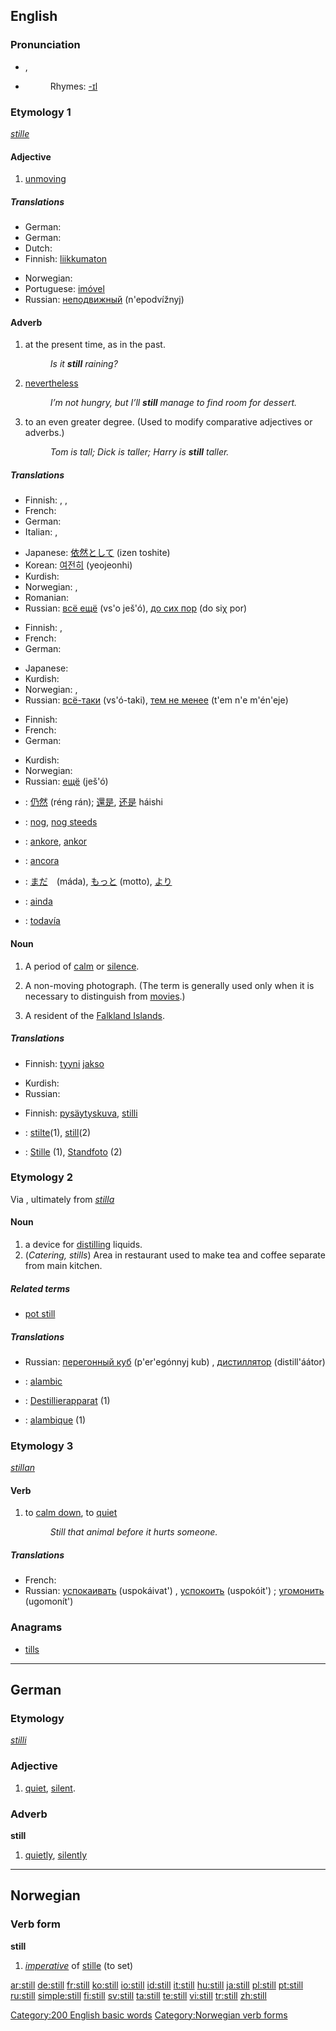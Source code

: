{{wikipedia|Still (disambiguation)}}
==English==

{{rank|thought|found|people|141|still|just|while|again}}

===Pronunciation===
*{{IPA|/stɪl/}}, {{SAMPA|/stIl/}}
*{{audio|en-us-still.ogg|Audio (US)}}
*:Rhymes: [[Rhymes:English:-ɪl|-ɪl]]

===Etymology 1===
{{OE.}} ''[[stille]]''

====Adjective====
{{en-adj|er|more}}

# [[unmoving]]

=====Translations=====
{{top}}
* German: {{t+|de|still}}
* German: {{t+|fr|encore}}
* Dutch: {{t+|nl|stil}}
* Finnish: [[liikkumaton]]
{{mid}}
* Norwegian: {{t+|no|stille}}
* Portuguese: [[imóvel]] {{m}}
* Russian: [[неподвижный]] (n'epodvížnyj)
{{bottom}}

====Adverb====
{{en-adv|-}}

# at the present time, as in the past.
#: ''Is it '''still''' raining?''
# [[nevertheless]]
#: ''I’m not hungry, but I’ll '''still''' manage to find room for dessert.''
# to an even greater degree.  (Used to modify comparative adjectives or adverbs.)
#: ''Tom is tall; Dick is taller; Harry is '''still''' taller.''

=====Translations=====
{{trans-top|at present, as in the past}}
* Finnish: {{t+|fi|vielä}}, {{t+|fi|edelleen}}, {{t+|fi|yhä}}
* French: {{t+|fr|encore}}
* German: {{t+|de|noch}}
* Italian: {{t+|it|ancora}}, {{t-|it|tuttora}}
{{trans-mid}}
* Japanese: [[依然として]] (izen toshite)
* Korean: [[여전히]] (yeojeonhi)
* Kurdish: {{t+|ku|هێشتا|sc=KUchar}}
* Norwegian: {{t+|no|ennå}}, {{t+|no|fremdeles}}
* Romanian: {{t-|ro|încă}}
* Russian: [[всё ещё]] (vs'o ješ'ó), [[до сих пор]] (do siχ por)
{{trans-bottom}}

{{trans-top|nevertheless}}
* Finnish: {{t+|fi|silti}}, {{t+|fi|vielä}}
* French: {{t+|fr|néanmoins}}
* German: {{t+|de|doch}}
{{trans-mid}}
* Japanese: {{t-|ja|それでも|tr=soré démo|sc=Jpan}}
* Kurdish: {{t+|ku|به‌ڵام|sc=KUchar}}
* Norwegian: {{t+|no|likevel}}, {{t-|no|enda}}
* Russian: [[всё-таки]] (vs'ó-taki), [[тем не менее]] (t'em n'e m'én'eje)
{{trans-bottom}}

{{trans-top|to an even greater degree}}
* Finnish: {{t+|fi|vielä}}
* French: {{t+|fr|encore}}
* German: {{t+|de|noch}}
{{trans-mid}}
* Kurdish: {{KUchar|[[هێشتا]]}}
* Norwegian: {{t-|no|enda}}
* Russian: [[ещё]] (ješ'ó)
{{trans-bottom}}

{{checktrans}}
{{trans-top|translations to be checked}}
*{{ttbc|Chinese}}: [[仍然]] (réng rán); [[還是]], [[还是]] háishi
*{{ttbc|Dutch}}: [[nog#Dutch|nog]], [[nog steeds]]
*{{ttbc|Ido}}: [[ankore]], [[ankor]]
*{{ttbc|Italian}}: [[ancora]]
{{trans-mid}}
*{{ttbc|Japanese}}: [[まだ]]　(máda), [[もっと]] (motto), [[より]]
*{{ttbc|Portuguese}}: [[ainda]]
*{{ttbc|Spanish}}: [[todavía]]
{{trans-bottom}}

====Noun====
{{en-noun}}

# A period of [[calm]] or [[silence]].
# {{photography}} A non-moving photograph.  (The term is generally used only when it is necessary to distinguish from [[movie]]s.)
# {{slang}} A resident of the [[Falkland Islands]].

=====Translations=====
{{trans-top|a period of calm or silence}}
* Finnish: [[tyyni]] [[jakso]]
{{trans-mid}}
* Kurdish: {{KUchar|[[هێمنی]]}}
* Russian: {{t+|ru|штиль|m|tr=štil'|sc=Cyrl}}
{{trans-bottom}}

{{trans-top|(''photography'') a non-moving photograph}}
* Finnish: [[pysäytyskuva]], [[stilli]]
{{trans-mid}}
{{trans-bottom}}

{{trans-top|(''slang'') a resident of the Falkland Islands}}
{{trans-mid}}
{{trans-bottom}}

{{checktrans-top}}
*{{ttbc|Dutch}}: [[stilte]](1), [[still]](2)
*{{ttbc|German}}: [[Stille]] {{f}} (1), [[Standfoto]] {{n}} (2)
{{trans-bottom}}

===Etymology 2===
Via {{ME.}}, ultimately from {{L.}} ''[[stilla]]''

====Noun====
{{en-noun}}
{{wikipedia}}

# a device for [[distill]]ing liquids.
# (''Catering, stills'') Area in restaurant used to make tea and coffee separate from main kitchen.

=====Related terms=====
*[[pot still]]

=====Translations=====
{{trans-top|a device for distilling liquids}}
{{trans-mid}}
* Russian: [[перегонный куб]] (p'er'egónnyj kub) {{m}}, [[дистиллятор]] (distill'áátor) {{m}}
{{trans-bottom}}

{{trans-top|(''Catering, stills'') Area in restaurant used to make tea and coffee separate from main kitchen
}}
{{trans-mid}}
{{trans-bottom}}

{{checktrans}}
{{top}}
*{{ttbc|French}}: [[alambic]]
*{{ttbc|German}}: [[Destillierapparat]] {{m}} (1)
*{{ttbc|Spanish}}: [[alambique]] (1)
{{bottom}}

===Etymology 3===
{{OE.}} ''[[stillan]]''

====Verb====
{{en-verb}}

# to [[calm down]], to [[quiet]]
#:  ''Still that animal before it hurts someone.''

=====Translations=====
* French: {{t+|fr|calmer}}
* Russian: [[успокаивать]] (uspokáivat') {{impf}}, [[успокоить]] (uspokóit') {{pf}}; [[угомонить]] (ugomonít') {{pf}}

===Anagrams===
*[[tills]]

----

==German==

===Etymology===
{{OHG.}} ''[[stilli]]''

===Adjective===
{{de-adj|stiller|stillest}}

# [[quiet]], [[silent]].

===Adverb===
'''still'''

# [[quietly]], [[silently]]

----

==Norwegian==

===Verb form===
'''still'''

# ''[[imperative]]'' of [[stille#Norwegian|stille]] (to set)

[[Category:200 English basic words]]
[[Category:Norwegian verb forms]]

[[ar:still]]
[[de:still]]
[[fr:still]]
[[ko:still]]
[[io:still]]
[[id:still]]
[[it:still]]
[[hu:still]]
[[ja:still]]
[[pl:still]]
[[pt:still]]
[[ru:still]]
[[simple:still]]
[[fi:still]]
[[sv:still]]
[[ta:still]]
[[te:still]]
[[vi:still]]
[[tr:still]]
[[zh:still]]